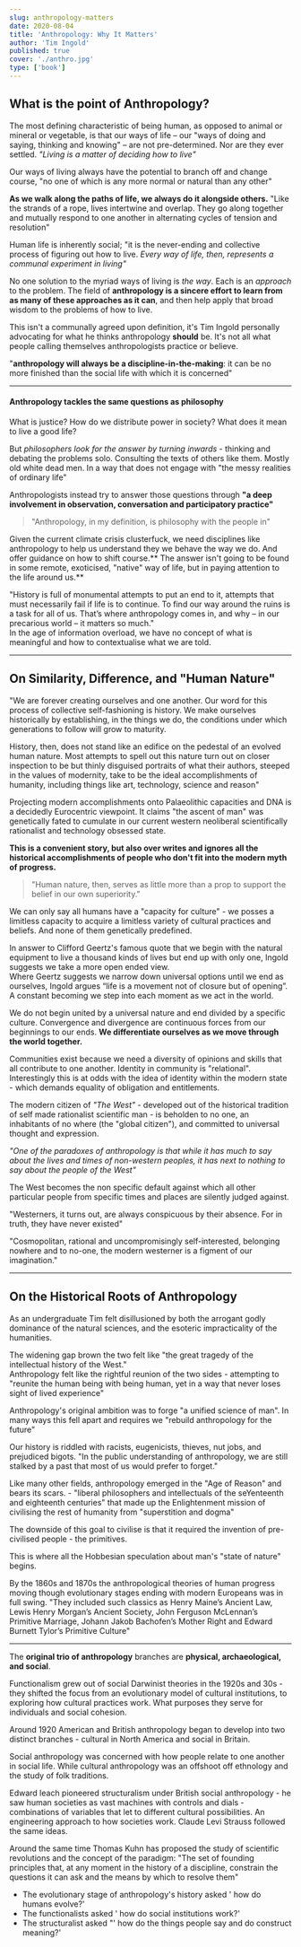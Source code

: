 ```yaml
---
slug: anthropology-matters
date: 2020-08-04
title: 'Anthropology: Why It Matters'
author: 'Tim Ingold'
published: true
cover: './anthro.jpg'
type: ['book']
---
```


## What is the point of Anthropology?

The most defining characteristic of being human, as opposed to animal or mineral or vegetable, is that our ways of life – our "ways of doing and saying, thinking and knowing" – are not pre-determined. Nor are they ever settled. *"Living is a matter of deciding how to live"*

Our ways of living always have the potential to branch off and change course, "no one of which is any more normal or natural than any other"

**As we walk along the paths of life, we always do it alongside others.** "Like the strands of a rope, lives intertwine and overlap. They go along together and mutually respond to one another in alternating cycles of tension and resolution"

Human life is inherently social; "it is the never-ending and collective process of figuring out how to live. *Every way of life, then, represents a communal experiment in living"*

No one solution to the myriad ways of living is _the way_. Each is an _approach_ to the problem. The field of **anthropology is a sincere effort to learn from as many of these approaches as it can**, and then help apply that broad wisdom to the problems of how to live.

This isn't a communally agreed upon definition, it's Tim Ingold personally advocating for what he thinks anthropology __should__ be. It's not all what people calling themselves anthropologists practice or believe.

"**anthropology will always be a discipline-in-the-making**: it can be no more finished than the social life with which it is concerned"

---

#### Anthropology tackles the same questions as philosophy
What is justice? How do we distribute power in society? What does it mean to live a good life?

But *philosophers look for the answer by turning inwards* - thinking and debating the problems solo. Consulting the texts of others like them. Mostly old white dead men. In a way that does not engage with "the messy realities of ordinary life"

Anthropologists instead try to answer those questions through **"a deep involvement in observation, conversation and participatory practice"**

> "Anthropology, in my definition, is philosophy with the people in"

Given the current climate crisis clusterfuck, we need disciplines like anthropology to help us understand they we behave the way we do. And offer guidance on how to shift course.** The answer isn't going to be found in some remote, exoticised, "native" way of life, but in paying attention to the life around us.**

"History is full of monumental attempts to put an end to it, attempts that must necessarily fail if life is to continue. To find our way around the ruins is a task for all of us. That’s where anthropology comes in, and why – in our precarious world – it matters so much."  
In the age of information overload, we have no concept of what is meaningful and how to contextualise what we are told.

---

## On Similarity, Difference, and "Human Nature"

<SimpleCard>

"We are forever creating ourselves and one another. Our word for this process of collective self-fashioning is history. We make ourselves historically by establishing, in the things we do, the conditions under which generations to follow will grow to maturity.

History, then, does not stand like an edifice on the pedestal of an evolved human nature. Most attempts to spell out this nature turn out on closer inspection to be but thinly disguised portraits of what their authors, steeped in the values of modernity, take to be the ideal accomplishments of humanity, including things like art, technology, science and reason"

</SimpleCard>

Projecting modern accomplishments onto Palaeolithic capacities and DNA is a decidedly Eurocentric viewpoint. It claims "the ascent of man" was genetically fated to cumulate in our current western neoliberal scientifically rationalist and technology obsessed state.

**This is a convenient story, but also over writes and ignores all the historical accomplishments of people who don't fit into the modern myth of progress.**

> "Human nature, then, serves as little more than a prop to support the belief in our own superiority."

We can only say all humans have a "capacity for culture" - we posses a limitless capacity to acquire a limitless variety of cultural practices and beliefs. And none of them genetically predefined.

In answer to Clifford Geertz's famous quote that we begin with the natural equipment to live a thousand kinds of lives but end up with only one, Ingold suggests we take a more open ended view.  
Where Geertz suggests we narrow down universal options until we end as ourselves, Ingold argues “life is a movement not of closure but of opening”. A constant becoming we step into each moment as we act in the world.

We do not begin united by a universal nature and end divided by a specific culture. Convergence and divergence are continuous forces from our beginnings to our ends. **We differentiate ourselves as we move through the world together.**

Communities exist because we need a diversity of opinions and skills that all contribute to one another. Identity in community is "relational". Interestingly this is at odds with the idea of identity within the modern state - which demands equality of obligation and entitlements.

The modern citizen of _"The West"_ - developed out of the historical tradition of self made rationalist scientific man - is beholden to no one, an inhabitants of no where (the "global citizen"), and committed to universal thought and expression.

_"One of the paradoxes of anthropology is that while it has much to say about the lives and times of non-western peoples, it has next to nothing to say about the people of the West"_

The West becomes the non specific default against which all other particular people from specific times and places are silently judged against.

"Westerners, it turns out, are always conspicuous by their absence. For in truth, they have never existed"  

"Cosmopolitan, rational and uncompromisingly self-interested, belonging nowhere and to no-one, the modern westerner is a figment of our imagination."


---

## On the Historical Roots of Anthropology

As an undergraduate Tim felt disillusioned by both the arrogant godly dominance of the natural sciences, and the esoteric impracticality of the humanities.

The widening gap brown the two felt like "the great tragedy of the intellectual history of the West."  
Anthropology felt like the rightful reunion of the two sides - attempting to "reunite the human being with being human, yet in a way that never loses sight of lived experience"

Anthropology's original ambition was to forge "a unified science of man". In many ways this fell apart and requires we "rebuild anthropology for the future"

Our history is riddled with racists, eugenicists, thieves, nut jobs, and prejudiced bigots. "In the public understanding of anthropology, we are still stalked by a past that most of us would prefer to forget."

Like many other fields, anthropology emerged in the "Age of Reason" and bears its scars. - "liberal philosophers and intellectuals of the seYenteenth and eighteenth centuries" that made up the Enlightenment mission of civilising the rest of humanity from "superstition and dogma"

The downside of this goal to civilise is that it required the invention of pre-civilised people - the primitives.

This is where all the Hobbesian speculation about man's "state of nature" begins. 

By the 1860s and 1870s the anthropological theories of human progress moving though evolutionary stages ending with modern Europeans was in full swing. "They included such classics as Henry Maine’s Ancient Law, Lewis Henry Morgan’s Ancient Society, John Ferguson McLennan’s Primitive Marriage, Johann Jakob Bachofen’s Mother Right and Edward Burnett Tylor’s Primitive Culture"

---

The **original trio of anthropology** branches are **physical, archaeological, and social**.

Functionalism grew out of social Darwinist theories in the 1920s and 30s - they shifted the focus from an evolutionary model of cultural institutions, to exploring how cultural practices work. What purposes they serve for individuals and social cohesion.

Around 1920 American and British anthropology began to develop into two distinct branches - cultural in North America and social in Britain.

Social anthropology was concerned with how people relate to one another in social life. While cultural anthropology was an offshoot off ethnology and the study of folk traditions.

Edward leach pioneered structuralism under British social anthropology - he saw human societies as vast machines with controls and dials - combinations of variables that let to different cultural possibilities. An engineering approach to how societies work. Claude Levi Strauss followed the same ideas.

Around the same time Thomas Kuhn has proposed the study of scientific revolutions and the concept of the paradigm: "The set of founding principles that, at any moment in the history of a discipline, constrain the questions it can ask and the means by which to resolve them"

- The evolutionary stage of anthropology's history asked ' how do humans evolve?'
- The functionalists asked ' how do social institutions work?'
- The structuralist asked "' how do the things people say and do construct meaning?'